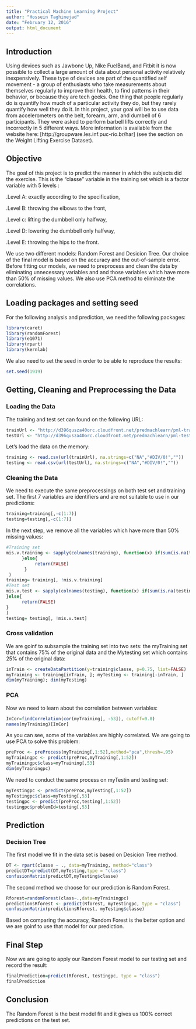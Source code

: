 ```yaml
---
title: "Practical Machine Learning Project"
author: "Hossein Taghinejad"
date: "February 12, 2016"
output: html_document
---
```


## Introduction

Using devices such as Jawbone Up, Nike FuelBand, and Fitbit it is now possible to collect a large amount of data about personal activity relatively inexpensively. These type of devices are part of the quantified self movement - a group of enthusiasts who take measurements about themselves regularly to improve their health, to find patterns in their behavior, or because they are tech geeks. One thing that people regularly do is quantify how much of a particular activity they do, but they rarely quantify how well they do it. In this project, your goal will be to use data from accelerometers on the belt, forearm, arm, and dumbell of 6 participants. They were asked to perform barbell lifts correctly and incorrectly in 5 different ways. More information is available from the website here: [http://groupware.les.inf.puc-rio.br/har] (see the section on the Weight Lifting Exercise Dataset).  

## Objective

The goal of this project is to predict the manner in which the subjects did the exercise. This is the "classe" variable in the training set which is a factor variable with 5 levels :    

.Level A: exactly according to the specification,  

.Level B: throwing the elbows to the front,    

.Level c: lifting the dumbbell only halfway,    

.Level D: lowering the dumbbell only halfway,    

.Level E: throwing the hips to the front.   
  
We use two different models: Random Forest and Desicion Tree. Our choice of the final model is based on the accuracy and the out-of-sample error. Before fitting our models, we need to preprocess and clean the data by eliminating unnecessary variables and and those variables which have more than 50% of missing values. We also use PCA method to eliminate the correlations.  

## Loading packages and setting seed   

For the following analysis and prediction, we need the following packages:

```r
library(caret)
library(randomForest)
library(e1071)
library(rpart)
library(kernlab)
```

We also need to set the seed in order to be able to reproduce the results:

```r
set.seed(1919)
```

## Getting, Cleaning and Preprocessing the Data

### Loading the Data

The training and test set can found on the following URL:

```r
trainUrl <- "http://d396qusza40orc.cloudfront.net/predmachlearn/pml-training.csv"
testUrl <- "http://d396qusza40orc.cloudfront.net/predmachlearn/pml-testing.csv"
```

Let's load the data on the memory:

```r
training <- read.csv(url(trainUrl), na.strings=c("NA","#DIV/0!",""))
testing <- read.csv(url(testUrl), na.strings=c("NA","#DIV/0!",""))
```

### Cleaning the Data

We need to execute the same preprocessings on both test set and training set. The first 7 variables are identifiers and are not suitable to use in our predictions:

```r
training=training[,-c(1:7)]
testing=testing[,-c(1:7)]
```

In the next step, we remove all the variables which have more than 50% missing values:

```r
#Training set
mis.v.training <- sapply(colnames(training), function(x) if(sum(is.na(training[, x])) > 0.50*nrow(training))    {return(TRUE)
      }else{
           return(FALSE)
       }
 )
training= training[, !mis.v.training]
#Test set
mis.v.test <- sapply(colnames(testing), function(x) if(sum(is.na(testing[, x])) > 0.50*nrow(testing))    {return(TRUE)
}else{
      return(FALSE)
}
)
testing= testing[, !mis.v.test]
```

### Cross validation

We are goinf to subsample the training set into two sets: the myTraining set that contains 75% of the original data and the Mytesting set which contains 25% of the original data:
```r
inTrain <- createDataPartition(y=training$classe, p=0.75, list=FALSE)
myTraining <- training[inTrain, ]; myTesting <- training[-inTrain, ]
dim(myTraining); dim(myTesting)
```
### PCA

Now we need to learn about the correlation between variables:
```r
InCor=findCorrelation(cor(myTraining[, -53]), cutoff=0.8)
names(myTraining)[InCor]
```
As you can see, some of the variables are highly correlated. We are going to use PCA to solve this problem:

```r
preProc <- preProcess(myTraining[,1:52],method="pca",thresh=.95)
myTrainingpc <- predict(preProc,myTraining[,1:52])
myTrainingpc$class=myTraining[,53]
dim(myTrainingpc)
```
We need to conduct the same process on myTestin and testing set:
```r
myTestingpc <- predict(preProc,myTesting[,1:52])
myTestingpc$class=myTesting[,53]
testingpc <- predict(preProc,testing[,1:52])
testingpc$problemId=testing[,53]
```

## Prediction
### Decision Tree

The first model we fit in the data set is based on Desicion Tree method. 

```r
DT <- rpart(classe ~ ., data=myTraining, method="class")
predictDT=predict(DT,myTesting,type = "class")
confusionMatrix(predictDT,myTesting$classe)
```

The second method we choose for our prediction is Random Forest.

```r
Rforest=randomForest(class~.,data=myTrainingpc)
predictionsRforest <- predict(Rforest, myTestingpc, type = "class")
confusionMatrix(predictionsRforest, myTesting$classe)

```

Based on comparing the accuracy, Random Forest is the better option and we are goinf to use that model for our prediction.

## Final Step

Now we are going to apply our Random Forest model to our testing set and record the result: 

```r
finalPrediction=predict(Rforest, testingpc, type = "class")
finalPrediction
```
## Conclusion

The Random Forest is the best model fit and it gives us 100% correct predictions on the test set. 